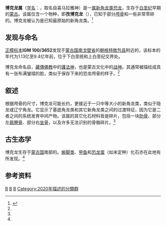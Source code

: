 {{Onesource|time=2020-09-12T23:55:49+00:00}}
{{speciesbox
| name = 孜博克龙
| fossil_range = [[白垩纪|白垩纪]]早期，{{fossil range|113|94}}
| image = File:Beg tse - skull and drawing.png
| image_caption = 颅骨化石
| parent_authority = Yu ''et al.'', [[2020年|2020]]
| display_parents = 2
| genus = Beg 
| species = tse
| authority = Yu ''et al.'', 2020
}}

'''博克龙属'''（[[学名|学名]]：{{lang|la|''Beg''}}，取名自喜马拉雅神{{link-en|博克孜|Begtse}}）是一[[属|属]][[角龙类|新角龙类]][[恐龙|恐龙]]，生存于[[白垩纪|白垩纪]]早期的[[蒙古|蒙古]]。该属仅含一个物种，即'''孜博克龙'''（{{lang|la|''Beg tse''}}），已知于部分[[颅骨|颅骨]]和一些非常零碎的{{link-en|颅后骨骼|postcrania}}。博克龙被认为是已知最原始的新角龙类。<ref name=":0">{{Cite journal|last=Yu|first=Congyu|last2=Prieto-Marquez|first2=Albert|last3=Chinzorig|first3=Tsogtbaatar|last4=Badamkhatan|first4=Zorigt|last5=Norell|first5=Mark|date=2020-09-10|title=A neoceratopsian dinosaur from the early Cretaceous of Mongolia and the early evolution of ceratopsia|url=https://www.nature.com/articles/s42003-020-01222-7|journal=Communications Biology|language=en|volume=3|issue=1|pages=1–8|doi=10.1038/s42003-020-01222-7|issn=2399-3642|access-date=2020-09-12|archive-date=2020-09-10|archive-url=https://web.archive.org/web/20200910225539/https://www.nature.com/articles/s42003-020-01222-7|dead-url=no}}</ref>

== 发现与命名 ==
[[正模标本|正模标本]]'''IGM 100/3652'''发现于[[蒙古国|蒙古国]][[南戈壁省|南戈壁省]]的[[朝格特敖包|朝格特敖包县]]附近的{{link-en|西巴彦乌兰组|Ulaanoosh Formation}}，该标本的年代为1.13亿至9.4亿年前，位于下白垩统和上白垩纪交界处。

博克龙命名自{{link-en|博克孜|Begtse}}，[[藏傳佛教|藏傳佛教]]中的[[護法神|護法神]]，也是蒙古文化中的[[战神|战神]]。其通常被描绘成具有一张布满皱褶的脸，类似于保存下来的恐龙颅骨的样子。<ref name=":0" />

== 叙述 ==
根据颅骨的尺寸，博克龙可能长约{{conv|140|mm|in|abbr=}}，更接近于一只中等大小的新角龙类，类似于隐龙或辽宁角龙。它显示了基底角龙类和其它新角龙类之间的过渡特征，因为它是二者之间的系统发育中间产物。该属的其它化石材料皆是碎片，包括一块[[肋骨|肋骨]]、部分左[[肩胛骨|肩胛骨]]、部分右[[坐骨|坐骨]]，以及许多无法识别的骨骼碎片。<ref name=":0" />

== 古生态学 ==
博克龙生存于[[蒙古国|蒙古国]]南部的{{link-en|西巴彦乌兰组|Ulaanoosh Formation}}。[[蜥脚类|蜥脚类]]、[[甲鱼|甲鱼]]和[[恐龙蛋|恐龙蛋]]（如{{link-en|副蜂窝蛋|Parafaveoloolithus}}未定种）化石亦在此地有所发现。<ref name=":0" />

== 参考资料 ==
{{reflist}}

{{Marginocephalia|C.|state=expanded}}
{{Taxonbar|from=Q99196841}}
{{Portalbar|生物學|恐龍}}

[[Category:亞洲恐龍|B]]
[[Category:角龍亞目|B]]
[[Category:下白堊紀恐龍|B]]
[[Category:2020年描述的分類群|Category:2020年描述的分類群]]
